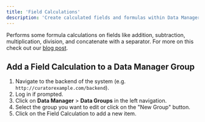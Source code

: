 ---
title: 'Field Calculations'
description: 'Create calculated fields and formulas within Data Manager to transform and analyze collected data.'
---

Performs some formula calculations on fields like addition, subtraction, multiplication, division, and concatenate with
a separator. For more on this check out our
[blog post](https://interworks.com/blog/morr/2018/11/14/portals-for-tableau-new-feature-spotlight-data-manager-calculated-fields/).

## Add a Field Calculation to a Data Manager Group

1. Navigate to the backend of the system (e.g. `http://curatorexample.com/backend`).
2. Log in if prompted.
3. Click on **Data Manager** > **Data Groups** in the left navigation.
4. Select the group you want to edit or click on the "New Group" button.
5. Click on the Field Calculation to add a new item.
